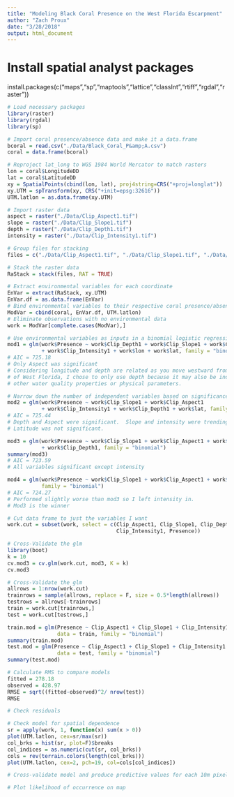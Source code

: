```yaml
---
title: "Modeling Black Coral Presence on the West Florida Escarpment"
author: "Zach Proux"
date: "3/28/2018"
output: html_document
---
```


# Install spatial analyst packages
install.packages(c("maps","sp","maptools","lattice","classInt","rtiff","rgdal","raster"))


```r
# Load necessary packages
library(raster)
library(rgdal)
library(sp)
```

```r
# Import coral presence/absence data and make it a data.frame
bcoral = read.csv("./Data/Black_Coral_P&amp;A.csv")
coral = data.frame(bcoral)
```

```r
# Reproject lat_long to WGS 1984 World Mercator to match rasters
lon = coral$LongitudeDD
lat = coral$LatitudeDD
xy = SpatialPoints(cbind(lon, lat), proj4string=CRS("+proj=longlat"))
xy.UTM = spTransform(xy, CRS("+init=epsg:32616"))
UTM.latlon = as.data.frame(xy.UTM)
```

```r
# Import raster data 
aspect = raster("./Data/Clip_Aspect1.tif")
slope = raster("./Data/Clip_Slope1.tif")
depth = raster("./Data/Clip_Depth1.tif")
intensity = raster("./Data/Clip_Intensity1.tif")
```

```r
# Group files for stacking
files = c("./Data/Clip_Aspect1.tif", "./Data/Clip_Slope1.tif", "./Data/Clip_Depth1.tif", "./Data/Clip_Intensity1.tif")
```

```r
# Stack the raster data
RaStack = stack(files, RAT = TRUE)
```

```r
# Extract environmental variables for each coordinate
EnVar = extract(RaStack, xy.UTM)
EnVar.df = as.data.frame(EnVar)
# Bind environmental variables to their respective coral presence/absence observations
ModVar = cbind(coral, EnVar.df, UTM.latlon)
# Eliminate observations with no environmental data
work = ModVar[complete.cases(ModVar),]
```

```r
# Use environmental variables as inputs in a binomial logistic regression
mod1 = glm(work$Presence ~ work$Clip_Depth1 + work$Clip_Slope1 + work$Clip_Aspect1
           + work$Clip_Intensity1 + work$lon + work$lat, family = "binomial")
# AIC = 725.18
# Only Aspect was significant
# Considering longitude and depth are related as you move westward from the coast
# of West Florida, I chose to only use depth because it may also be indicative of 
# other water quality properties or physical parameters.
```

```r
# Narrow down the number of independent variables based on significance
mod2 = glm(work$Presence ~ work$Clip_Slope1 + work$Clip_Aspect1
           + work$Clip_Intensity1 + work$Clip_Depth1 + work$lat, family = "binomial")
# AIC = 725.44
# Depth and Aspect were significant.  Slope and intensity were trending.
# Latitude was not significant.
```

```r
mod3 = glm(work$Presence ~ work$Clip_Slope1 + work$Clip_Aspect1 + work$Clip_Intensity1
           + work$Clip_Depth1, family = "binomial")
summary(mod3)
# AIC = 723.59
# All variables significant except intensity
```

```r
mod4 = glm(work$Presence ~ work$Clip_Slope1 + work$Clip_Aspect1 + work$Clip_Depth1,
           family = "binomial")
# AIC = 724.27
# Performed slightly worse than mod3 so I left intensity in.
# Mod3 is the winner
```

```r
# Cut data frame to just the variables I want
work.cut = subset(work, select = c(Clip_Aspect1, Clip_Slope1, Clip_Depth1, 
                                   Clip_Intensity1, Presence))
```

```r
# Cross-Validate the glm 
library(boot)
k = 10
cv.mod3 = cv.glm(work.cut, mod3, K = k)
cv.mod3
```

```r
# Cross-Validate the glm 
allrows = 1:nrow(work.cut)
trainrows = sample(allrows, replace = F, size = 0.5*length(allrows))
testrows = allrows[-trainrows]
train = work.cut[trainrows,]
test = work.cut[testrows,]

train.mod = glm(Presence ~ Clip_Aspect1 + Clip_Slope1 + Clip_Intensity1 + Clip_Depth1,
                data = train, family = "binomial")
summary(train.mod)
test.mod = glm(Presence ~ Clip_Aspect1 + Clip_Slope1 + Clip_Intensity1 + Clip_Depth1,
                data = test, family = "binomial")
summary(test.mod)
```

```r
# Calculate RMS to compare models
fitted = 278.18
observed = 428.97
RMSE = sqrt((fitted-observed)^2/ nrow(test))
RMSE
```


```r
# Check residuals
```

```r
# Check model for spatial dependence
sr = apply(work, 1, function(x) sum(x > 0))
plot(UTM.latlon, cex=sr/max(sr))
col_brks = hist(sr, plot=F)$breaks
col_indices = as.numeric(cut(sr, col_brks))
cols = rev(terrain.colors(length(col_brks)))
plot(UTM.latlon, cex=2, pch=19, col=cols[col_indices])
```

```r
# Cross-validate model and produce predictive values for each 10m pixel
```

```r
# Plot likelihood of occurrence on map
```






